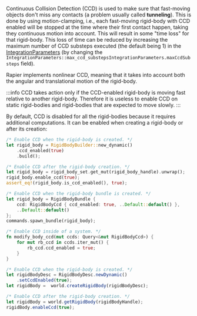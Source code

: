 
Continuous Collision Detection (CCD) is used to make sure that fast-moving objects don't miss any contacts (a problem
usually called **tunneling**). This  is done by using motion-clamping, i.e., each fast-moving rigid-body with CCD enabled
will be stopped at the time where their first contact happen, taking they continuous motion into account. This will result
in some "time loss" for that rigid-body. This loss of time can be reduced by increasing the maximum number of CCD
substeps executed (the default being 1) in the [IntegrationParameters](simulation_structures#integration-parameters)
(by changing the <notjs>`IntegrationParameters::max_ccd_substeps`</notjs><js>`IntegrationParameters.maxCcdSubsteps`</js> field).

Rapier implements nonlinear CCD, meaning that it takes into account both the angular and translational motion of the
rigid-body.

:::info
CCD takes action only if the CCD-enabled rigid-body is moving fast relative to another rigid-body. Therefore
it is useless to enable CCD on static rigid-bodies and rigid-bodies that are expected to move slowly.
:::

By default, CCD is disabled for all the rigid-bodies because it requires additional computations. It can be enabled
when creating a rigid-body or after its creation:

<rapier>

```rust
/* Enable CCD when the rigid-body is created. */
let rigid_body = RigidBodyBuilder::new_dynamic()
    .ccd_enabled(true)
    .build();
```
```rust
/* Enable CCD after the rigid-body creation. */
let rigid_body = rigid_body_set.get_mut(rigid_body_handle).unwrap();
rigid_body.enable_ccd(true);
assert_eq!(rigid_body.is_ccd_enabled(), true);
```

</rapier>
<bevy>

```rust
/* Enable CCD when the rigid-body bundle is created. */
let rigid_body = RigidBodyBundle {
    ccd: RigidBodyCcd { ccd_enabled: true, ..Default::default() },
    ..Default::default()
};
commands.spawn_bundle(rigid_body);
```
```rust
/* Enable CCD inside of a system. */
fn modify_body_ccd(mut ccds: Query<&mut RigidBodyCcd>) {
    for mut rb_ccd in ccds.iter_mut() {
        rb_ccd.ccd_enabled = true;
    }
}
```

</bevy>
<js>

```js
/* Enable CCD when the rigid-body is created. */
let rigidBodyDesc = RigidBodyDesc.newDynamic()
    .setCcdEnabled(true);
let rigidBody =  world.createRigidBody(rigidBodyDesc);
```
```js
/* Enable CCD after the rigid-body creation. */
let rigidBody = world.getRigidBody(rigidBodyHandle);
rigidBody.enableCcd(true);
```

</js>
